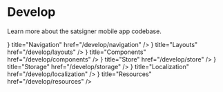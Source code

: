 
# Develop

Learn more about the satsigner mobile app codebase.

<Cards>
  <Card
    icon={
      <svg
        xmlns="http://www.w3.org/2000/svg"
        fill="none"
        viewBox="0 0 24 24"
        stroke-width="1.5"
        stroke="currentColor"
      >
        <path
          stroke-linecap="round"
          stroke-linejoin="round"
          d="M6 12 3.269 3.125A59.769 59.769 0 0 1 21.485 12 59.768 59.768 0 0 1 3.27 20.875L5.999 12Zm0 0h7.5"
        />
      </svg>
    }
    title="Navigation"
    href="/develop/navigation"
  />
  <Card
    icon={
      <svg
        xmlns="http://www.w3.org/2000/svg"
        fill="none"
        viewBox="0 0 24 24"
        stroke-width="1.5"
        stroke="currentColor"
      >
        <path
          stroke-linecap="round"
          stroke-linejoin="round"
          d="M9 4.5v15m6-15v15m-10.875 0h15.75c.621 0 1.125-.504 1.125-1.125V5.625c0-.621-.504-1.125-1.125-1.125H4.125C3.504 4.5 3 5.004 3 5.625v12.75c0 .621.504 1.125 1.125 1.125Z"
        />
      </svg>
    }
    title="Layouts"
    href="/develop/layouts"
  />
  <Card
    icon={
      <svg
        xmlns="http://www.w3.org/2000/svg"
        fill="none"
        viewBox="0 0 24 24"
        stroke-width="1.5"
        stroke="currentColor"
      >
        <path
          stroke-linecap="round"
          stroke-linejoin="round"
          d="m21 7.5-9-5.25L3 7.5m18 0-9 5.25m9-5.25v9l-9 5.25M3 7.5l9 5.25M3 7.5v9l9 5.25m0-9v9"
        />
      </svg>
    }
    title="Components"
    href="/develop/components"
  />
  <Card
    icon={
      <svg
        xmlns="http://www.w3.org/2000/svg"
        fill="none"
        viewBox="0 0 24 24"
        stroke-width="1.5"
        stroke="currentColor"
      >
        <path
          stroke-linecap="round"
          stroke-linejoin="round"
          d="m20.25 7.5-.625 10.632a2.25 2.25 0 0 1-2.247 2.118H6.622a2.25 2.25 0 0 1-2.247-2.118L3.75 7.5M10 11.25h4M3.375 7.5h17.25c.621 0 1.125-.504 1.125-1.125v-1.5c0-.621-.504-1.125-1.125-1.125H3.375c-.621 0-1.125.504-1.125 1.125v1.5c0 .621.504 1.125 1.125 1.125Z"
        />
      </svg>
    }
    title="Store"
    href="/develop/store"
  />
  <Card
    icon={
      <svg
        xmlns="http://www.w3.org/2000/svg"
        fill="none"
        viewBox="0 0 24 24"
        stroke-width="1.5"
        stroke="currentColor"
      >
        <path
          stroke-linecap="round"
          stroke-linejoin="round"
          d="M20.25 6.375c0 2.278-3.694 4.125-8.25 4.125S3.75 8.653 3.75 6.375m16.5 0c0-2.278-3.694-4.125-8.25-4.125S3.75 4.097 3.75 6.375m16.5 0v11.25c0 2.278-3.694 4.125-8.25 4.125s-8.25-1.847-8.25-4.125V6.375m16.5 0v3.75m-16.5-3.75v3.75m16.5 0v3.75C20.25 16.153 16.556 18 12 18s-8.25-1.847-8.25-4.125v-3.75m16.5 0c0 2.278-3.694 4.125-8.25 4.125s-8.25-1.847-8.25-4.125"
        />
      </svg>
    }
    title="Storage"
    href="/develop/storage"
  />
  <Card
    icon={
      <svg
        xmlns="http://www.w3.org/2000/svg"
        fill="none"
        viewBox="0 0 24 24"
        stroke-width="1.5"
        stroke="currentColor"
      >
        <path
          stroke-linecap="round"
          stroke-linejoin="round"
          d="m10.5 21 5.25-11.25L21 21m-9-3h7.5M3 5.621a48.474 48.474 0 0 1 6-.371m0 0c1.12 0 2.233.038 3.334.114M9 5.25V3m3.334 2.364C11.176 10.658 7.69 15.08 3 17.502m9.334-12.138c.896.061 1.785.147 2.666.257m-4.589 8.495a18.023 18.023 0 0 1-3.827-5.802"
        />
      </svg>
    }
    title="Localization"
    href="/develop/localization"
  />
  <Card
    icon={
      <svg
        xmlns="http://www.w3.org/2000/svg"
        width="24"
        height="24"
        viewBox="0 0 24 24"
        fill="none"
        stroke="currentColor"
        stroke-width="2"
        stroke-linecap="round"
        stroke-linejoin="round"
      >
        <path
          d="M14.7 6.3a1 1 0 0 0 0 1.4l1.6 1.6a1 1 0 0 0 1.4 0l3.106-3.105c.32-.322.863-.22.983.218a6 6 0 0 1-8.259 7.057l-7.91 7.91a1 1 0 0 1-2.999-3l7.91-7.91a6 6 0 0 1 7.057-8.259c.438.12.54.662.219.984z"
        />
      </svg>
    }
    title="Resources"
    href="/develop/resources"
  />
</Cards>

